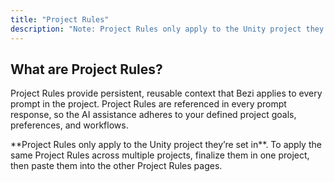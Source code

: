 ```yaml
---
title: "Project Rules"
description: "Note: Project Rules only apply to the Unity project they’re set for. You need to set Project Rules for each Unity project you connect with Bezi."
---
```


## What are Project Rules?

Project Rules provide persistent, reusable context that Bezi applies to every prompt in the project. Project Rules are referenced in every prompt response, so the AI assistance adheres to your defined project goals, preferences, and workflows.

<Note>
  **Project Rules only apply to the Unity project they’re set in**. To apply the same Project Rules across multiple projects, finalize them in one project, then paste them into the other Project Rules pages. 
</Note>